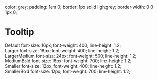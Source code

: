 
<Meta title="Typography" />

  color: grey;
  padding: 1em 0;
  border: 1px solid lightgrey;
  border-width: 0 0 1px 0;
`

# Tooltip

<Canvas>
  <Story name="Typography">
    <div style={{ display: 'grid', gap: '1rem' }}>
      <div>
        <Default>Default</Default>
        <FontDetails>font-size: 16px; font-weight: 400; line-height: 1.2;</FontDetails>
      </div>
      <div>
        <Larger>Larger</Larger>
        <FontDetails>font-size: 18px; font-weight: 400; line-height: 1.2;</FontDetails>
      </div>
      <div>
        <LargerMedium>LargerMedium</LargerMedium>
        <FontDetails>font-size: 24px; font-weight: 500; line-height: 1.2;</FontDetails>
      </div>
      <div>
        <MediumBold>MediumBold</MediumBold>
        <FontDetails>font-size: 16px; font-weight: 700; line-height: 1.2;</FontDetails>
      </div>
      <div>
        <Smaller>Smaller</Smaller>
        <FontDetails>font-size: 12px; font-weight: 400; line-height: 1.2;</FontDetails>
      </div>
      <div>
        <SmallerBold>SmallerBold</SmallerBold>
        <FontDetails>font-size: 12px; font-weight: 700; line-height: 1.2;</FontDetails>
      </div>
    </div>
  </Story>
</Canvas>

